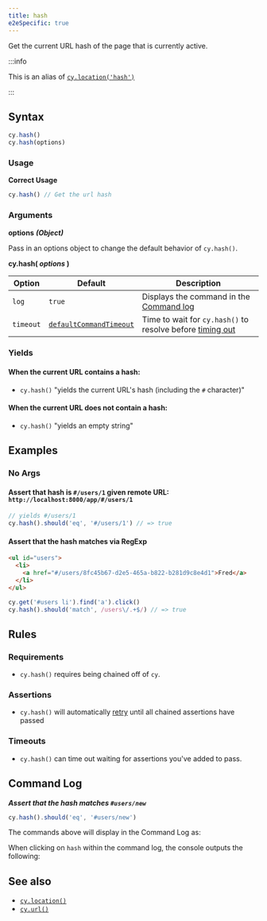 ```yaml
---
title: hash
e2eSpecific: true
---
```


Get the current URL hash of the page that is currently active.

:::info

This is an alias of [`cy.location('hash')`](/api/commands/location)

:::

## Syntax

```javascript
cy.hash()
cy.hash(options)
```

### Usage

**<Icon name="check-circle" color="green" /> Correct Usage**

```javascript
cy.hash() // Get the url hash
```

### Arguments

**<Icon name="angle-right" /> options** **_(Object)_**

Pass in an options object to change the default behavior of `cy.hash()`.

**cy.hash( _options_ )**

| Option    | Default                                                              | Description                                                                              |
| --------- | -------------------------------------------------------------------- | ---------------------------------------------------------------------------------------- |
| `log`     | `true`                                                               | Displays the command in the [Command log](/guides/core-concepts/cypress-app#Command-Log) |
| `timeout` | [`defaultCommandTimeout`](/guides/references/configuration#Timeouts) | Time to wait for `cy.hash()` to resolve before [timing out](#Timeouts)                   |

### Yields [<Icon name="question-circle"/>](/guides/core-concepts/introduction-to-cypress#Subject-Management)

#### When the current URL contains a hash:

- `cy.hash()` "yields the current URL's hash (including the `#`
character)" 

#### When the current URL does not contain a hash:

- `cy.hash()` "yields an empty string" 

## Examples

### No Args

#### Assert that hash is `#/users/1` given remote URL: `http://localhost:8000/app/#/users/1`

```javascript
// yields #/users/1
cy.hash().should('eq', '#/users/1') // => true
```

#### Assert that the hash matches via RegExp

```html
<ul id="users">
  <li>
    <a href="#/users/8fc45b67-d2e5-465a-b822-b281d9c8e4d1">Fred</a>
  </li>
</ul>
```

```javascript
cy.get('#users li').find('a').click()
cy.hash().should('match', /users\/.+$/) // => true
```

## Rules

### Requirements [<Icon name="question-circle"/>](/guides/core-concepts/introduction-to-cypress#Chains-of-Commands)

- `cy.hash()` requires being chained off of `cy`.

### Assertions [<Icon name="question-circle"/>](/guides/core-concepts/introduction-to-cypress#Assertions)

- `cy.hash()` will automatically
[retry](/guides/core-concepts/retry-ability) until all chained assertions have
passed

### Timeouts [<Icon name="question-circle"/>](/guides/core-concepts/introduction-to-cypress#Timeouts)

- `cy.hash()` can time out waiting for assertions you've added to
pass.

## Command Log

**_Assert that the hash matches `#users/new`_**

```javascript
cy.hash().should('eq', '#users/new')
```

The commands above will display in the Command Log as:

<DocsImage src="/img/api/hash/test-url-hash-for-users-page.png" alt="Command Log for hash" ></DocsImage>

When clicking on `hash` within the command log, the console outputs the
following:

<DocsImage src="/img/api/hash/hash-command-yields-url-after-hash.png" alt="Console Log for hash" ></DocsImage>

## See also

- [`cy.location()`](/api/commands/location)
- [`cy.url()`](/api/commands/url)
